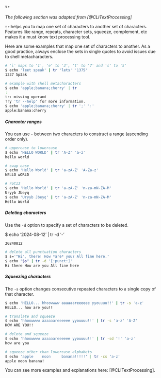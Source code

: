 
#### `tr`

_The following section was adapted from [@CLITextProcessing]_

`tr` helps you to map one set of characters to another set of characters. Features like
range, repeats, character sets, squeeze, complement, etc makes it a must know text
processing tool.

Here are some examples that map one set of characters to another. As a good practice,
always enclose the sets in single quotes to avoid issues due to shell metacharacters.

```bash {filename=bash}
# 'l' maps to '1', 'e' to '3', 't' to '7' and 's' to '5'
$ echo 'leet speak' | tr 'lets' '1375'
1337 5p3ak

# example with shell metacharacters
$ echo 'apple;banana;cherry' | tr
:
tr: missing operand
Try 'tr --help' for more information.
$ echo 'apple;banana;cherry' | tr ';' ':'
apple:banana:cherry
```

##### Character ranges

You can use `-` between two characters to construct a range (ascending order only).

```bash {filename=bash}
# uppercase to lowercase
$ echo 'HELLO WORLD' | tr 'A-Z' 'a-z'
hello world

# swap case
$ echo 'Hello World' | tr 'a-zA-Z' 'A-Za-z'
hELLO wORLD

# rot13
$ echo 'Hello World' | tr 'a-zA-Z' 'n-za-mN-ZA-M'
Uryyb Jbeyq
$ echo 'Uryyb Jbeyq' | tr 'a-zA-Z' 'n-za-mN-ZA-M'
Hello World
```

##### Deleting characters

Use the `-d` option to specify a set of characters to be deleted.

$ echo '2024-08-12' | tr -d '-'
```bash {filename=bash}
20240812

# delete all punctuation characters
$ s='"Hi", there! How *are* you? All fine here.'
$ echo "$s" | tr -d '[:punct:]'
Hi there How are you All fine here
```

##### Squeezing characters

The `-s` option changes consecutive repeated characters to a single copy of that character.

```bash {filename=bash}
$ echo 'HELLO... hhoowwww aaaaaareeeeee yyouuuu!!' | tr -s 'a-z'
HELLO... how are you!!

# translate and squeeze
$ echo 'hhoowwww aaaaaareeeeee yyouuuu!!' | tr -s 'a-z' 'A-Z'
HOW ARE YOU!!

# delete and squeeze
$ echo 'hhoowwww aaaaaareeeeee yyouuuu!!' | tr -sd '!' 'a-z'
how are you

# squeeze other than lowercase alphabets
$ echo 'apple    noon     banana!!!!!' | tr -cs 'a-z'
apple noon banana!
```

You can see more examples and explanations here: [@CLITextProcessing].
